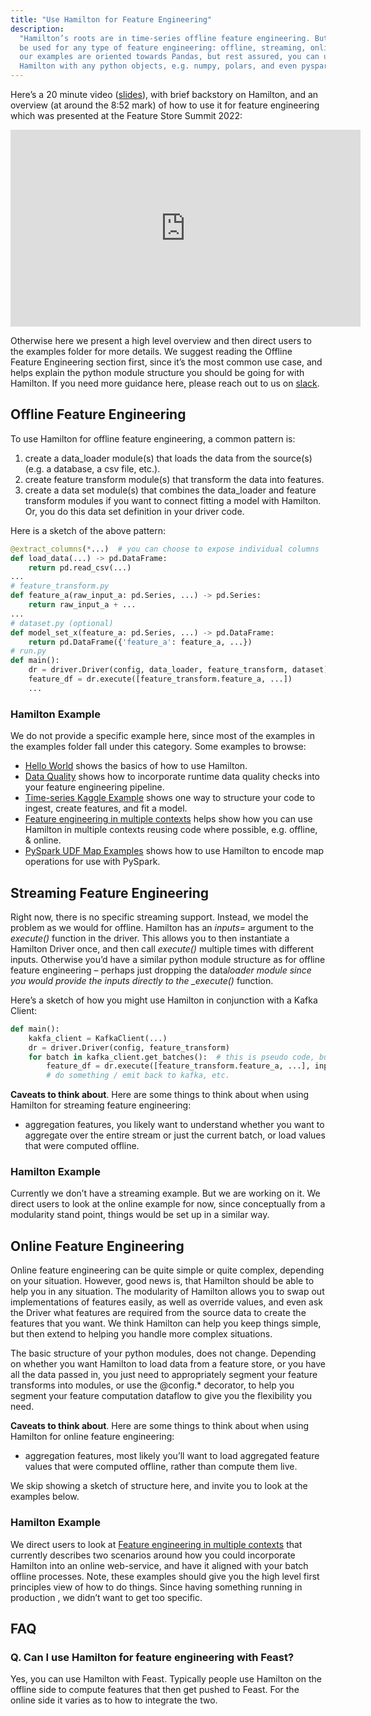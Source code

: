 ```yaml
---
title: "Use Hamilton for Feature Engineering"
description:
  "Hamilton’s roots are in time-series offline feature engineering. But it can
  be used for any type of feature engineering: offline, streaming, online. All
  our examples are oriented towards Pandas, but rest assured, you can use
  Hamilton with any python objects, e.g. numpy, polars, and even pyspark."
---
```


Here’s a 20 minute video
([slides](https://github.com/skrawcz/talks/files/9759661/FS.Summit.2022.-.Hamilton.pdf)),
with brief backstory on Hamilton, and an overview (at around the 8:52 mark) of
how to use it for feature engineering which was presented at the Feature Store
Summit 2022:

<iframe
  width="560"
  height="315"
  src="https://www.youtube.com/embed/b9tfdNZZ-nk"
  title="Stitch Fix - Hamilton: an open source framework for feature transform code in Python- FS Summit 2022"
  frameborder="0"
  allow="accelerometer; autoplay; clipboard-write; encrypted-media; gyroscope; picture-in-picture; web-share"
  allowfullscreen
></iframe>

Otherwise here we present a high level overview and then direct users to the
examples folder for more details. We suggest reading the Offline Feature
Engineering section first, since it’s the most common use case, and helps
explain the python module structure you should be going for with Hamilton. If
you need more guidance here, please reach out to us on
[slack](https://hamilton-opensource.slack.com/join/shared_invite/zt-1bjs72asx-wcUTgH7q7QX1igiQ5bbdcg#/shared-invite/email).

## Offline Feature Engineering

To use Hamilton for offline feature engineering, a common pattern is:

1. create a data_loader module(s) that loads the data from the source(s) (e.g. a
   database, a csv file, etc.).
2. create feature transform module(s) that transform the data into features.
3. create a data set module(s) that combines the data_loader and feature
   transform modules if you want to connect fitting a model with Hamilton. Or,
   you do this data set definition in your driver code.

Here is a sketch of the above pattern:

```py data_loader.py
@extract_columns(*...)  # you can choose to expose individual columns
def load_data(...) -> pd.DataFrame:
    return pd.read_csv(...)
...
# feature_transform.py
def feature_a(raw_input_a: pd.Series, ...) -> pd.Series:
    return raw_input_a + ...
...
# dataset.py (optional)
def model_set_x(feature_a: pd.Series, ...) -> pd.DataFrame:
    return pd.DataFrame({'feature_a': feature_a, ...})
# run.py
def main():
    dr = driver.Driver(config, data_loader, feature_transform, dataset)
    feature_df = dr.execute([feature_transform.feature_a, ...])
    ...
```

### Hamilton Example

We do not provide a specific example here, since most of the examples in the
examples folder fall under this category. Some examples to browse:

- [Hello World](https://github.com/DAGWorks-Inc/hamilton/tree/main/examples/hello_world)
  shows the basics of how to use Hamilton.
- [Data Quality](https://github.com/DAGWorks-Inc/hamilton/tree/main/examples/data_quality)
  shows how to incorporate runtime data quality checks into your feature
  engineering pipeline.
- [Time-series Kaggle Example](https://github.com/DAGWorks-Inc/hamilton/tree/main/examples/model_examples/time-series)
  shows one way to structure your code to ingest, create features, and fit a
  model.
- [Feature engineering in multiple contexts](https://github.com/DAGWorks-Inc/hamilton/tree/main/examples/feature_engineering_multiple_contexts)
  helps show how you can use Hamilton in multiple contexts reusing code where
  possible, e.g. offline, & online.
- [PySpark UDF Map Examples](https://github.com/DAGWorks-Inc/hamilton/tree/main/examples/spark/pyspark_udfs)
  shows how to use Hamilton to encode map operations for use with PySpark.

## Streaming Feature Engineering

Right now, there is no specific streaming support. Instead, we model the problem
as we would for offline. Hamilton has an _inputs=_ argument to the _execute()_
function in the driver. This allows you to then instantiate a Hamilton Driver
once, and then call _execute()_ multiple times with different inputs. Otherwise
you’d have a similar python module structure as for offline feature engineering
– perhaps just dropping the data*loader module since you would provide the
inputs directly to the \_execute()* function.

Here’s a sketch of how you might use Hamilton in conjunction with a Kafka
Client:

```py run.py
def main():
    kakfa_client = KafkaClient(...)
    dr = driver.Driver(config, feature_transform)
    for batch in kafka_client.get_batches():  # this is pseudo code, but you get the idea
        feature_df = dr.execute([feature_transform.feature_a, ...], inputs=batch.to_dict())
        # do something / emit back to kafka, etc.
```

**Caveats to think about**. Here are some things to think about when using
Hamilton for streaming feature engineering:

- aggregation features, you likely want to understand whether you want to
  aggregate over the entire stream or just the current batch, or load values
  that were computed offline.

### Hamilton Example

Currently we don’t have a streaming example. But we are working on it. We direct
users to look at the online example for now, since conceptually from a
modularity stand point, things would be set up in a similar way.

## Online Feature Engineering

Online feature engineering can be quite simple or quite complex, depending on
your situation. However, good news is, that Hamilton should be able to help you
in any situation. The modularity of Hamilton allows you to swap out
implementations of features easily, as well as override values, and even ask the
Driver what features are required from the source data to create the features
that you want. We think Hamilton can help you keep things simple, but then
extend to helping you handle more complex situations.

The basic structure of your python modules, does not change. Depending on
whether you want Hamilton to load data from a feature store, or you have all the
data passed in, you just need to appropriately segment your feature transforms
into modules, or use the @config.\* decorator, to help you segment your feature
computation dataflow to give you the flexibility you need.

**Caveats to think about**. Here are some things to think about when using
Hamilton for online feature engineering:

- aggregation features, most likely you’ll want to load aggregated feature
  values that were computed offline, rather than compute them live.

We skip showing a sketch of structure here, and invite you to look at the
examples below.

### Hamilton Example

We direct users to look at
[Feature engineering in multiple contexts](https://github.com/DAGWorks-Inc/hamilton/tree/main/examples/feature_engineering_multiple_contexts)
that currently describes two scenarios around how you could incorporate Hamilton
into an online web-service, and have it aligned with your batch offline
processes. Note, these examples should give you the high level first principles
view of how to do things. Since having something running in production , we
didn’t want to get too specific.

## FAQ

### Q. Can I use Hamilton for feature engineering with Feast?

Yes, you can use Hamilton with Feast. Typically people use Hamilton on the
offline side to compute features that then get pushed to Feast. For the online
side it varies as to how to integrate the two.
